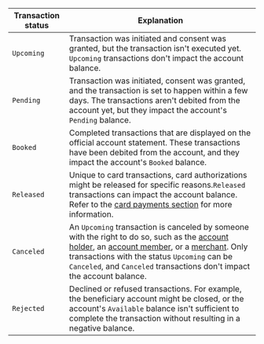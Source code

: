 | Transaction status | Explanation                                                                                                                                                                                                                                                                                                                                                                     |
| ------------------ | ------------------------------------------------------------------------------------------------------------------------------------------------------------------------------------------------------------------------------------------------------------------------------------------------------------------------------------------------------------------------------- |
| `Upcoming`         | Transaction was initiated and consent was granted, but the transaction isn't executed yet. `Upcoming` transactions don't impact the account balance.                                                                                                                                                                                                                            |
| `Pending`          | Transaction was initiated, consent was granted, and the transaction is set to happen within a few days. The transactions aren't debited from the account yet, but they impact the account's `Pending` balance.                                                                                                                                                                  |
| `Booked`           | Completed transactions that are displayed on the official account statement. These transactions have been debited from the account, and they impact the account's `Booked` balance.                                                                                                                                                                                             |
| `Released`         | Unique to card transactions, card authorizations might be released for specific reasons.`Released` transactions can impact the account balance. Refer to the [card payments section](../payments/cards/index.mdx#statuses) for more information.                                                                                                                                |
| `Canceled`         | An `Upcoming` transaction is canceled by someone with the right to do so, such as the [account holder](../onboarding/account-holders/index.mdx), an [account member](../accounts/memberships/index.mdx), or a [merchant](../merchants/index.mdx). Only transactions with the status `Upcoming` can be `Canceled`, and `Canceled` transactions don't impact the account balance. |
| `Rejected`         | Declined or refused transactions. For example, the beneficiary account might be closed, or the account's `Available` balance isn't sufficient to complete the transaction without resulting in a negative balance.                                                                                                                                                              |
